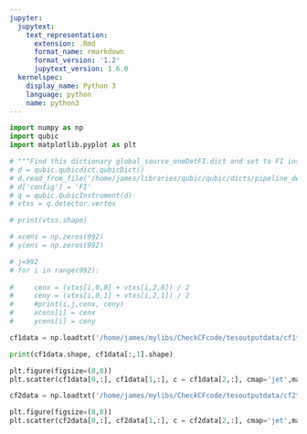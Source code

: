 ```yaml
---
jupyter:
  jupytext:
    text_representation:
      extension: .Rmd
      format_name: rmarkdown
      format_version: '1.2'
      jupytext_version: 1.6.0
  kernelspec:
    display_name: Python 3
    language: python
    name: python3
---
```


```python
import numpy as np
import qubic
import matplotlib.pyplot as plt
```

```python
# """Find this dictionary global_source_oneDetFI.dict and set to FI instead of TD"""
# d = qubic.qubicdict.qubicDict()
# d.read_from_file('/home/james/libraries/qubic/qubic/dicts/pipeline_demo.dict')
# d['config'] = 'FI'
# q = qubic.QubicInstrument(d)
# vtxs = q.detector.vertex
```

```python
# print(vtxs.shape)
```

```python
# xcens = np.zeros(992)
# ycens = np.zeros(992)

# j=992
# for i in range(992):
    
#     cenx = (vtxs[i,0,0] + vtxs[i,2,0]) / 2
#     ceny = (vtxs[i,0,1] + vtxs[i,2,1]) / 2
#     #print(i,j,cenx, ceny)
#     xcens[i] = cenx
#     ycens[i] = ceny

```

```python

cf1data = np.loadtxt('/home/james/mylibs/CheckCFcode/tesoutputdata/cf1tesdat.txt', skiprows=1, delimiter=',').T
```

```python
print(cf1data.shape, cf1data[:,1].shape)

```

```python
plt.figure(figsize=(8,8))
plt.scatter(cf1data[0,:], cf1data[1,:], c = cf1data[2,:], cmap='jet',marker='s')
```

```python
cf2data = np.loadtxt('/home/james/mylibs/CheckCFcode/tesoutputdata/cf2tesdat.txt', skiprows=1, delimiter=',').T
```

```python
plt.figure(figsize=(8,8))
plt.scatter(cf2data[0,:], cf2data[1,:], c = cf2data[2,:], cmap='jet',marker='s')
```

```python

```
